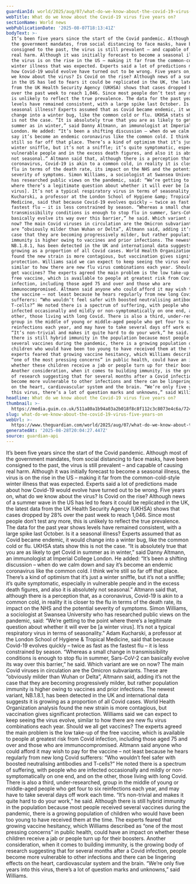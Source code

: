 ```yaml
---
guardianId: world/2025/aug/07/what-do-we-know-about-the-covid-19-virus-five-years-on
webTitle: What do we know about the Covid-19 virus five years on?
sectionName: World news
webPublicationDate: '2025-08-07T18:13:41Z'
bodyText: >-
  It’s been five years since the start of the Covid pandemic. Although most of
  the government mandates, from social distancing to face masks, have been
  consigned to the past, the virus is still prevalent – and capable of causing
  real harm. Although it was initially forecast to become a seasonal illness,
  the virus is on the rise in the US – making it far from the common-cold-style
  winter illness that was expected. Experts said a lot of predictions made about
  how Covid-19 would evolve have turned out to be wrong. Five years on, what do
  we know about the virus? Is Covid on the rise? Although news of a summer wave
  in the US has led to fears it could be replicated in the UK, the latest data
  from the UK Health Security Agency (UKHSA) shows that cases dropped by 28%
  over the past week to reach 1,046. Since most people don’t test any more, this
  is unlikely to reflect the true prevalence. The data for the past year shows
  levels have remained consistent, with a large spike last October. Is it a
  seasonal illness? Experts assumed that as Covid became endemic, it would
  change into a winter bug, like the common cold or flu. UKHSA stats show this
  is not the case. “It is absolutely true that you are as likely to get Covid in
  summer as in winter,” said Danny Altmann, an immunologist at Imperial College
  London. He added: “It’s been a shifting discussion – when do we calm down and
  say it’s become an endemic coronavirus like the common cold. I think we’re
  still so far off that place. There’s a kind of optimism that it’s just a
  winter sniffle, but it’s not a sniffle; it’s quite symptomatic, especially in
  vulnerable people and in the excess death figures, and also it is absolutely
  not seasonal.” Altmann said that, although there is a perception that, as a
  coronavirus, Covid-19 is akin to a common cold, in reality it is closer to the
  flu in terms of the death rate, its impact on the NHS and the potential
  severity of symptoms. Simon Williams, a sociologist at Swansea University who
  has researched public views on the pandemic, said: “We’re getting to the point
  where there’s a legitimate question about whether it will ever be [a winter
  virus]. It’s not a typical respiratory virus in terms of seasonality.” Adam
  Kucharski, a professor at the London School of Hygiene &amp; Tropical
  Medicine, said that because Covid-19 evolves quickly – twice as fast as the
  fastest flu – it is less constrained by season. “Whereas a small change in
  transmissibility conditions is enough to stop flu in summer, Sars-CoV-2 can
  basically evolve its way over this barrier,” he said. Which variant are we on
  now? The main Covid viruses in circulation are the Omicron subvariants. These
  are “obviously milder than Wuhan or Delta”, Altmann said, adding it’s not the
  case that they are becoming progressively milder, but rather population
  immunity is higher owing to vaccines and prior infections. The newest variant,
  NB.1.8.1, has been detected in the UK and international data suggests it is
  growing as a proportion of all Covid cases. World Health Organization analysis
  found the new strain is more contagious, but vaccination gives significant
  protection. Williams said we can expect to keep seeing the virus evolve,
  similar to how there are new flu virus combinations each year. Should we all
  get vaccines? The experts agreed the main problem is the low take-up of the
  free vaccine, which is available to people at greatest risk from Covid
  infection, including those aged 75 and over and those who are
  immunocompromised. Altmann said anyone who could afford it may wish to pay for
  the vaccine – not least because he hears regularly from new long Covid
  sufferers: “Who wouldn’t feel safer with boosted neutralising antibodies and
  T-cells?” He noted there is a spectrum of suffering, with people who are
  infected occasionally and mildly or non-symptomatically on one end, and on the
  other, those living with long Covid. There is also a third, under-researched,
  group in the middle of young or middle-aged people who get four to six
  reinfections each year, and may have to take several days off work each time.
  “It’s non-trivial and makes it quite hard to do your work,” he said. Although
  there is still hybrid immunity in the population because most people received
  several vaccines during the pandemic, there is a growing population of
  children who would have been too young to have received them at the time. The
  experts feared that growing vaccine hesitancy, which Williams described as
  “one of the most pressing concerns” in public health, could have an impact on
  whether these children receive a jab or people turn up for their boosters.
  Another consideration, when it comes to building immunity, is the growing body
  of research suggesting that for several months after a Covid infection, people
  become more vulnerable to other infections and there can be lingering effects
  on the heart, cardiovascular system and the brain. “We’re only five years into
  this virus, there’s a lot of question marks and unknowns,” said Williams.
headline: What do we know about the Covid-19 virus five years on?
thumbnail: >-
  https://media.guim.co.uk/511a80a1b94a03a2b018f8c8f112c3c8073e4c6a/724_0_7212_5773/500.jpg
slug: what-do-we-know-about-the-covid-19-virus-five-years-on
webUrl: >-
  https://www.theguardian.com/world/2025/aug/07/what-do-we-know-about-the-covid-19-virus-five-years-on
generatedAt: '2025-08-28T20:04:27.447Z'
source: guardian-api
---
```

It’s been five years since the start of the Covid pandemic. Although most of the government mandates, from social distancing to face masks, have been consigned to the past, the virus is still prevalent – and capable of causing real harm. Although it was initially forecast to become a seasonal illness, the virus is on the rise in the US – making it far from the common-cold-style winter illness that was expected. Experts said a lot of predictions made about how Covid-19 would evolve have turned out to be wrong. Five years on, what do we know about the virus? Is Covid on the rise? Although news of a summer wave in the US has led to fears it could be replicated in the UK, the latest data from the UK Health Security Agency (UKHSA) shows that cases dropped by 28% over the past week to reach 1,046. Since most people don’t test any more, this is unlikely to reflect the true prevalence. The data for the past year shows levels have remained consistent, with a large spike last October. Is it a seasonal illness? Experts assumed that as Covid became endemic, it would change into a winter bug, like the common cold or flu. UKHSA stats show this is not the case. “It is absolutely true that you are as likely to get Covid in summer as in winter,” said Danny Altmann, an immunologist at Imperial College London. He added: “It’s been a shifting discussion – when do we calm down and say it’s become an endemic coronavirus like the common cold. I think we’re still so far off that place. There’s a kind of optimism that it’s just a winter sniffle, but it’s not a sniffle; it’s quite symptomatic, especially in vulnerable people and in the excess death figures, and also it is absolutely not seasonal.” Altmann said that, although there is a perception that, as a coronavirus, Covid-19 is akin to a common cold, in reality it is closer to the flu in terms of the death rate, its impact on the NHS and the potential severity of symptoms. Simon Williams, a sociologist at Swansea University who has researched public views on the pandemic, said: “We’re getting to the point where there’s a legitimate question about whether it will ever be [a winter virus]. It’s not a typical respiratory virus in terms of seasonality.” Adam Kucharski, a professor at the London School of Hygiene &amp; Tropical Medicine, said that because Covid-19 evolves quickly – twice as fast as the fastest flu – it is less constrained by season. “Whereas a small change in transmissibility conditions is enough to stop flu in summer, Sars-CoV-2 can basically evolve its way over this barrier,” he said. Which variant are we on now? The main Covid viruses in circulation are the Omicron subvariants. These are “obviously milder than Wuhan or Delta”, Altmann said, adding it’s not the case that they are becoming progressively milder, but rather population immunity is higher owing to vaccines and prior infections. The newest variant, NB.1.8.1, has been detected in the UK and international data suggests it is growing as a proportion of all Covid cases. World Health Organization analysis found the new strain is more contagious, but vaccination gives significant protection. Williams said we can expect to keep seeing the virus evolve, similar to how there are new flu virus combinations each year. Should we all get vaccines? The experts agreed the main problem is the low take-up of the free vaccine, which is available to people at greatest risk from Covid infection, including those aged 75 and over and those who are immunocompromised. Altmann said anyone who could afford it may wish to pay for the vaccine – not least because he hears regularly from new long Covid sufferers: “Who wouldn’t feel safer with boosted neutralising antibodies and T-cells?” He noted there is a spectrum of suffering, with people who are infected occasionally and mildly or non-symptomatically on one end, and on the other, those living with long Covid. There is also a third, under-researched, group in the middle of young or middle-aged people who get four to six reinfections each year, and may have to take several days off work each time. “It’s non-trivial and makes it quite hard to do your work,” he said. Although there is still hybrid immunity in the population because most people received several vaccines during the pandemic, there is a growing population of children who would have been too young to have received them at the time. The experts feared that growing vaccine hesitancy, which Williams described as “one of the most pressing concerns” in public health, could have an impact on whether these children receive a jab or people turn up for their boosters. Another consideration, when it comes to building immunity, is the growing body of research suggesting that for several months after a Covid infection, people become more vulnerable to other infections and there can be lingering effects on the heart, cardiovascular system and the brain. “We’re only five years into this virus, there’s a lot of question marks and unknowns,” said Williams.
